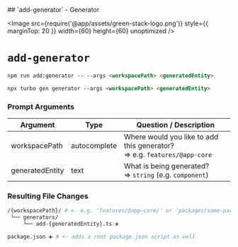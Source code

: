 
<TitleWrapper>
    ## `add-generator` - Generator
</TitleWrapper>

<Image
    src={require('@app/assets/green-stack-logo.png')}
    style={{ marginTop: 20 }}
    width={60}
    height={60}
    unoptimized
/>

# `add-generator`

```md copy
npm run add:generator -- --args <workspacePath> <generatedEntity>
```

```md copy
npx turbo gen generator --args <workspacePath> <generatedEntity>
```

<FileTree>
  <FileTree.Folder name="packages" defaultOpen>
    <FileTree.Folder name="@green-stack-core" defaultOpen>
      <FileTree.Folder name="generators" defaultOpen>
        <FileTree.File name="add-generator.ts" />
      </FileTree.Folder>
    </FileTree.Folder>
  </FileTree.Folder>
</FileTree>

<div className="h-8" />

### Prompt Arguments

| Argument        | Type         | Question / Description                                                         |
|-----------------|--------------|--------------------------------------------------------------------------------|
| workspacePath   | autocomplete | Where would you like to add this generator? <br/>=> e.g. `features/@app-core`  |
| generatedEntity | text         | What is being generated? <br/>=> `string` (e.g. `component`)                   |

<div className="h-8" />

### Resulting File Changes

```bash
/{workspacePath}/ # <- e.g. 'features/@app-core/' or 'packages/some-package/'
 └── generators/
     └── add-{generatedEntity}.ts ❇️

package.json ➕ # <- adds a root package.json script as well
```

<div className="h-8" />
